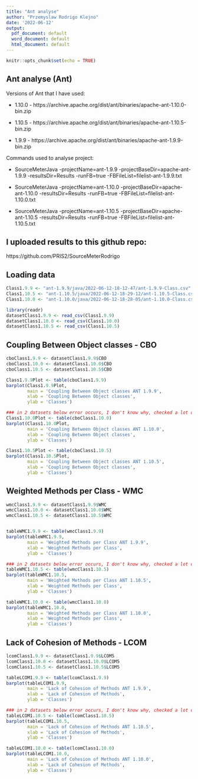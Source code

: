 ```yaml
---
title: "Ant analyse"
author: "Przemyslaw Rodrigo Klejno"
date: '2022-06-12'
output:
  pdf_document: default
  word_document: default
  html_document: default
---
```


```r
knitr::opts_chunk$set(echo = TRUE)
```

## Ant analyse (**Ant**)

Versions of Ant that I have used:

- 1.10.0 - https://archive.apache.org/dist/ant/binaries/apache-ant-1.10.0-bin.zip

- 1.10.5 - https://archive.apache.org/dist/ant/binaries/apache-ant-1.10.5-bin.zip

- 1.9.9 - https://archive.apache.org/dist/ant/binaries/apache-ant-1.9.9-bin.zip

Commands used to analyse project:

- SourceMeterJava -projectName=ant-1.9.9 -projectBaseDir=apache-ant-1.9.9 -resultsDir=Results -runFB=true -FBFileList=filelist-ant-1.9.9.txt

- SourceMeterJava -projectName=ant-1.10.0 -projectBaseDir=apache-ant-1.10.0 -resultsDir=Results -runFB=true -FBFileList=filelist-ant-1.10.0.txt

- SourceMeterJava -projectName=ant-1.10.5 -projectBaseDir=apache-ant-1.10.5 -resultsDir=Results -runFB=true -FBFileList=filelist-ant-1.10.5.txt


## I uploaded results to this github repo:
https://github.com/PRIS2/SourceMeterRodrigo

## Loading data

```r
Class1.9.9 <- "ant-1.9.9/java/2022-06-12-18-12-47/ant-1.9.9-Class.csv"
Class1.10.5 <- "ant-1.10.5/java/2022-06-12-18-29-12/ant-1.10.5-Class.csv"
Class1.10.0 <- "ant-1.10.0/java/2022-06-12-18-28-05/ant-1.10.0-Class.csv"
```


```r
library(readr)
datasetClass1.9.9 <- read_csv(Class1.9.9)
datasetClass1.10.0 <- read_csv(Class1.10.0)
datasetClass1.10.5 <- read_csv(Class1.10.5)
```

## Coupling Between Object classes - CBO

```r
cboClass1.9.9 <- datasetClass1.9.9$CBO
cboClass1.10.0 <- datasetClass1.10.0$CBO
cboClass1.10.5 <- datasetClass1.10.5$CBO

Class1.9.9Plot <- table(cboClass1.9.9)
barplot(Class1.9.9Plot,
        main = 'Coupling Between Object classes ANT 1.9.9',
        xlab = 'Coupling Between Object classes',
        ylab = 'Classes')

### in 2 datasets below error occurs, I don't know why, checked a lot of things
Class1.10.0Plot <- table(cboClass1.10.0)
barplot(Class1.10.0Plot,
        main = 'Coupling Between Object classes ANT 1.10.0',
        xlab = 'Coupling Between Object classes',
        ylab = 'Classes')

Class1.10.5Plot <- table(cboClass1.10.5)
barplot(Class1.10.5Plot,
        main = 'Coupling Between Object classes ANT 1.10.5',
        xlab = 'Coupling Between Object classes',
        ylab = 'Classes')

```

## Weighted Methods per Class - WMC

```r
wmcClass1.9.9 <- datasetClass1.9.9$WMC
wmcClass1.10.0 <- datasetClass1.10.0$WMC
wmcClass1.10.5 <- datasetClass1.10.5$WMC


tableWMC1.9.9 <- table(wmcClass1.9.9)
barplot(tableWMC1.9.9,
        main = 'Weighted Methods per Class ANT 1.9.9',
        xlab = 'Weighted Methods per Class',
        ylab = 'Classes')

### in 2 datasets below error occurs, I don't know why, checked a lot of things
tableWMC1.10.5 <- table(wmcClass1.10.5)
barplot(tableWMC1.10.5,
        main = 'Weighted Methods per Class ANT 1.10.5',
        xlab = 'Weighted Methods per Class',
        ylab = 'Classes')

tableWMC1.10.0 <- table(wmcClass1.10.0)
barplot(tableWMC1.10.0,
        main = 'Weighted Methods per Class ANT 1.10.0',
        xlab = 'Weighted Methods per Class',
        ylab = 'Classes')
```

## Lack of Cohesion of Methods - LCOM

```r
lcomClass1.9.9 <- datasetClass1.9.9$LCOM5
lcomClass1.10.0 <- datasetClass1.10.0$LCOM5
lcomClass1.10.5 <- datasetClass1.10.5$LCOM5

tableLCOM1.9.9 <- table(lcomClass1.9.9)
barplot(tableLCOM1.9.9,
        main = 'Lack of Cohesion of Methods ANT 1.9.9',
        xlab = 'Lack of Cohesion of Methods',
        ylab = 'Classes')

### in 2 datasets below error occurs, I don't know why, checked a lot of things
tableLCOM1.10.5 <- table(lcomClass1.10.5)
barplot(tableLCOM1.10.5,
        main = 'Lack of Cohesion of Methods ANT 1.10.5',
        xlab = 'Lack of Cohesion of Methods',
        ylab = 'Classes')

tableLCOM1.10.0 <- table(lcomClass1.10.0)
barplot(tableLCOM1.10.0,
        main = 'Lack of Cohesion of Methods ANT 1.10.0',
        xlab = 'Lack of Cohesion of Methods',
        ylab = 'Classes')

```
